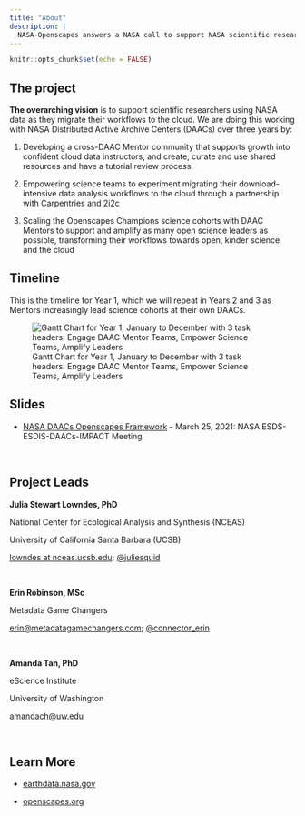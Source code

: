```yaml
---
title: "About"
description: |
  NASA-Openscapes answers a NASA call to support NASA scientific researchers using data from the DAACs as they migrate workflows to the cloud.
---
```


```r
knitr::opts_chunk$set(echo = FALSE)
```

## The project

**The overarching vision** is to support scientific researchers using NASA data as they migrate their workflows to the cloud. We are doing this working with NASA Distributed Active Archive Centers (DAACs) over three years by:

1.  Developing a cross-DAAC Mentor community that supports growth into confident cloud data instructors, and create, curate and use shared resources and have a tutorial review process

2.  Empowering science teams to experiment migrating their download-intensive data analysis workflows to the cloud through a partnership with Carpentries and 2i2c

3.  Scaling the Openscapes Champions science cohorts with DAAC Mentors to support and amplify as many open science leaders as possible, transforming their workflows towards open, kinder science and the cloud

## Timeline

This is the timeline for Year 1, which we will repeat in Years 2 and 3 as Mentors increasingly lead science cohorts at their own DAACs.

![Gantt Chart for Year 1, January to December with 3 task headers: Engage DAAC Mentor Teams, Empower Science Teams, Amplify Leaders](img/gantt-y1.png)

## Slides

-   [NASA DAACs Openscapes Framework](https://docs.google.com/presentation/d/1_2ybhWlbg_Y_NrTQ_FF8JqqmbsstCkt5IKZqHmwDtFg/edit?usp=sharing) - March 25, 2021: NASA ESDS-ESDIS-DAACs-IMPACT Meeting

<br>

## Project Leads

**Julia Stewart Lowndes, PhD**

National Center for Ecological Analysis and Synthesis (NCEAS) 

University of California Santa Barbara (UCSB)

[lowndes at nceas.ucsb.edu](mailto:lowndes%20at%20nceas.ucsb.edu); [\@juliesquid](https://twitter.com/juliesquid)

<br>

**Erin Robinson, MSc**

Metadata Game Changers

[erin\@metadatagamechangers.com](mailto:erin@metadatagamechangers.com); [\@connector_erin](https://twitter.com/connector_erin)

<br>

**Amanda Tan, PhD**

eScience Institute

University of Washington

[amandach\@uw.edu](mailto:amandach@uw.edu)

\

## Learn More

-   [earthdata.nasa.gov](https://earthdata.nasa.gov/)

-   [openscapes.org](https://openscapes.org)
